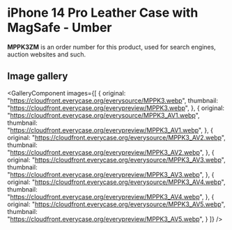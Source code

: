 
# iPhone 14 Pro Leather Case with MagSafe - Umber

<Callout type='info' emoji='👉🏻'>**MPPK3ZM** is an order number for this product, used for search engines, auction websites and such.</Callout>

## Image gallery

<GalleryComponent
    images={[
      {
        original: "https://cloudfront.everycase.org/everysource/MPPK3.webp",
        thumbnail: "https://cloudfront.everycase.org/everypreview/MPPK3.webp",
      },
      {
        original: "https://cloudfront.everycase.org/everysource/MPPK3_AV1.webp",
        thumbnail: "https://cloudfront.everycase.org/everypreview/MPPK3_AV1.webp",
      },
      {
        original: "https://cloudfront.everycase.org/everysource/MPPK3_AV2.webp",
        thumbnail: "https://cloudfront.everycase.org/everypreview/MPPK3_AV2.webp",
      },
      {
        original: "https://cloudfront.everycase.org/everysource/MPPK3_AV3.webp",
        thumbnail: "https://cloudfront.everycase.org/everypreview/MPPK3_AV3.webp",
      },
      {
        original: "https://cloudfront.everycase.org/everysource/MPPK3_AV4.webp",
        thumbnail: "https://cloudfront.everycase.org/everypreview/MPPK3_AV4.webp",
      },
      {
        original: "https://cloudfront.everycase.org/everysource/MPPK3_AV5.webp",
        thumbnail: "https://cloudfront.everycase.org/everypreview/MPPK3_AV5.webp",
      }
    ]}
  />
